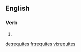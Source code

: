==English==

===Verb===
{{head|en|verb form}}

# {{en-third-person singular of|requite}}

[[de:requites]]
[[fr:requites]]
[[vi:requites]]